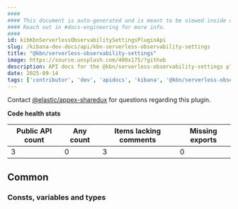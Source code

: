 ```yaml
---
####
#### This document is auto-generated and is meant to be viewed inside our experimental, new docs system.
#### Reach out in #docs-engineering for more info.
####
id: kibKbnServerlessObservabilitySettingsPluginApi
slug: /kibana-dev-docs/api/kbn-serverless-observability-settings
title: "@kbn/serverless-observability-settings"
image: https://source.unsplash.com/400x175/?github
description: API docs for the @kbn/serverless-observability-settings plugin
date: 2025-09-14
tags: ['contributor', 'dev', 'apidocs', 'kibana', '@kbn/serverless-observability-settings']
---
```




Contact [@elastic/appex-sharedux](https://github.com/orgs/elastic/teams/appex-sharedux) for questions regarding this plugin.

**Code health stats**

| Public API count  | Any count | Items lacking comments | Missing exports |
|-------------------|-----------|------------------------|-----------------|
| 3 | 0 | 3 | 0 |

## Common

### Consts, variables and types
<DocDefinitionList data={kbnServerlessObservabilitySettingsObj.common.misc}/>

